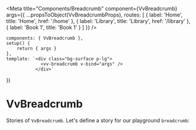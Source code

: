 
<Meta
	title="Components/Breadcrumb"
	component={VvBreadcrumb}
	args={{
		...propsToObject(VvBreadcrumbProps),
		routes: [
			{
				label: 'Home',
				title: 'Home',
				href: '/home'
			},
			{
				label: 'Library',
				title: 'Library',
				href: '/library'
			},
			{
				label: 'Book 1',
				title: 'Book 1'
			}
		]
	}}
/>

	components: { VvBreadcrumb },
	setup() {
		return { args }
	},
	template: `<div class="bg-surface p-lg">
			     <vv-breadcrumb v-bind="args" />
			   </div>`
})

# VvBreadcrumb

Stories of `VvBreadcrumb`.
Let's define a story for our playground `breadcrumb`:

<Canvas>
	<Story
		name="vv-breadcrumb"
		play={breadcrumbTest}
		args={{}}
		render={Template.bind()}
	/>
</Canvas>
